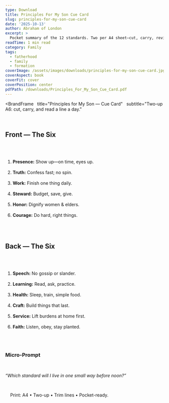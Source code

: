 ```yaml
---
type: Download
title: Principles For My Son Cue Card
slug: principles-for-my-son-cue-card
date: '2025-10-13'
author: Abraham of London
excerpt: >
  Pocket summary of the 12 standards. Two per A4 sheet—cut, carry, review daily.
readTime: 1 min read
category: Family
tags:
  - fatherhood
  - family
  - formation
coverImage: /assets/images/downloads/principles-for-my-son-cue-card.jpg
coverAspect: book
coverFit: cover
coverPosition: center
pdfPath: /downloads/Principles_For_My_Son_Cue_Card.pdf
---
```


<BrandFrame
  title="Principles for My Son — Cue Card"
  subtitle="Two-up A6: cut, carry, and read a line a day."
>
  <h2>Front — The Six</h2>
  <ol>
    <li><strong>Presence:</strong> Show up—on time, eyes up.</li>
    <li><strong>Truth:</strong> Confess fast; no spin.</li>
    <li><strong>Work:</strong> Finish one thing daily.</li>
    <li><strong>Steward:</strong> Budget, save, give.</li>
    <li><strong>Honor:</strong> Dignify women & elders.</li>
    <li><strong>Courage:</strong> Do hard, right things.</li>
  </ol>

  <h2>Back — The Six</h2>
  <ol start={7}>
    <li><strong>Speech:</strong> No gossip or slander.</li>
    <li><strong>Learning:</strong> Read, ask, practice.</li>
    <li><strong>Health:</strong> Sleep, train, simple food.</li>
    <li><strong>Craft:</strong> Build things that last.</li>
    <li><strong>Service:</strong> Lift burdens at home first.</li>
    <li><strong>Faith:</strong> Listen, obey, stay planted.</li>
  </ol>

  <h3>Micro-Prompt</h3>
  <p><em>“Which standard will I live in one small way before noon?”</em></p>

  <div className="not-prose mt-6 text-[11.5px] text-[color:var(--color-on-secondary)/0.6]">
    Print: A4 • Two-up • Trim lines • Pocket-ready.
  </div>
</BrandFrame>